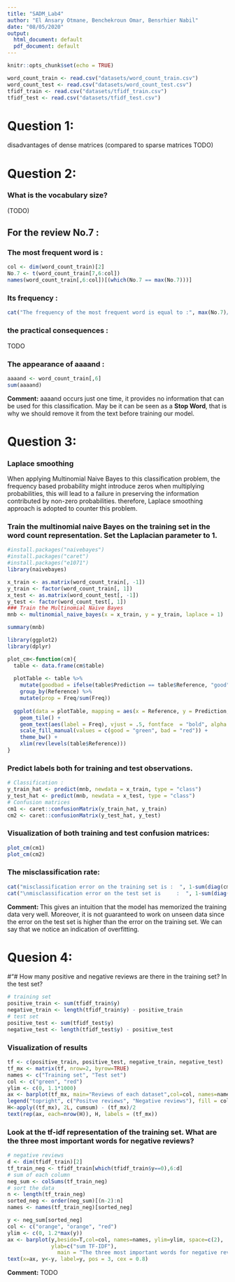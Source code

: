 ```yaml
---
title: "SADM_Lab4"
author: "El Ansary Otmane, Benchekroun Omar, Bensrhier Nabil"
date: "08/05/2020"
output:
  html_document: default
  pdf_document: default
---
```


```r
knitr::opts_chunk$set(echo = TRUE)
```



```r
word_count_train <- read.csv("datasets/word_count_train.csv")
word_count_test <- read.csv("datasets/word_count_test.csv")
tfidf_train <- read.csv("datasets/tfidf_train.csv")
tfidf_test <- read.csv("datasets/tfidf_test.csv")
```

# Question 1:
disadvantages of dense matrices (compared to sparse matrices TODO)


# Question 2:

### What is the vocabulary size? 

(TODO)

## For the review No.7 :

### The most frequent word is :

```r
col <- dim(word_count_train)[2]
No.7 <- t(word_count_train[7,6:col])
names(word_count_train[,6:col])[(which(No.7 == max(No.7)))]
```
### Its frequency :
```r
cat("The frequency of the most frequent word is equal to :", max(No.7)/sum(No.7))
```
### the practical consequences :
TODO

### The appearance of aaaand :
```r
aaaand <- word_count_train[,6]
sum(aaaand)
```

**Comment:**
aaaand occurs just one time, it provides no information that can be used for this classification. May be it can be seen as a **Stop Word**, that is why we should remove it from the text before training our model.

# Question 3:

### Laplace smoothing
When applying Multinomial Naive Bayes to this classification problem, the frequency based probability might introduce zeros when multiplying probabilities, this will lead to a failure in preserving the information contributed by non-zero probabilities.
therefore, Laplace smoothing approach is adopted to counter this problem.

### Train the multinomial naive Bayes on the training set in the word count representation. Set the Laplacian parameter to 1.
```r
#install.packages("naivebayes")
#install.packages("caret")
#install.packages("e1071")
library(naivebayes)
```

```r
x_train <- as.matrix(word_count_train[, -1])
y_train <- factor(word_count_train[, 1])
x_test <- as.matrix(word_count_test[, -1])
y_test <- factor(word_count_test[, 1])
### Train the Multinomial Naive Bayes
mnb <- multinomial_naive_bayes(x = x_train, y = y_train, laplace = 1)
```
```r
summary(mnb)
```

```r
library(ggplot2)
library(dplyr)

plot_cm<-function(cm){
  table <- data.frame(cm$table)
  
  plotTable <- table %>%
    mutate(goodbad = ifelse(table$Prediction == table$Reference, "good", "bad")) %>%
    group_by(Reference) %>%
    mutate(prop = Freq/sum(Freq))
  
  ggplot(data = plotTable, mapping = aes(x = Reference, y = Prediction, fill = goodbad, alpha = prop)) +
    geom_tile() +
    geom_text(aes(label = Freq), vjust = .5, fontface  = "bold", alpha = 1) +
    scale_fill_manual(values = c(good = "green", bad = "red")) +
    theme_bw() +
    xlim(rev(levels(table$Reference)))
}
```

### Predict labels both for training and test observations.
```r
# Classification :
y_train_hat <- predict(mnb, newdata = x_train, type = "class")
y_test_hat <- predict(mnb, newdata = x_test, type = "class")
# Confusion matrices
cm1 <- caret::confusionMatrix(y_train_hat, y_train)
cm2 <- caret::confusionMatrix(y_test_hat, y_test)
```

### Visualization of both training and test confusion matrices:
```r
plot_cm(cm1)
plot_cm(cm2)
```

### The misclassification rate:
```r
cat("misclassification error on the training set is :  ", 1-sum(diag(cm1$table))/sum(cm1$table))
cat("\nmisclassification error on the test set is     :  ", 1-sum(diag(cm2$table))/sum(cm2$table))
```


**Comment: **
This gives an intuition that the model has memorized the training data very well.
Moreover, it is not guaranteed to work on unseen data since the error on the test set is higher than the error on the training set.
We can say that we notice an indication of overfitting.

# Quesion 4:

#"# How many positive and negative reviews are there in the training set? In the test set?
```r
# training set
positive_train <- sum(tfidf_train$y)
negative_train <- length(tfidf_train$y) - positive_train
# test set
positive_test <- sum(tfidf_test$y)
negative_test <- length(tfidf_test$y) - positive_test
```

### Visualization of results
```r
tf <- c(positive_train, positive_test, negative_train, negative_test)
tf_mx <- matrix(tf, nrow=2, byrow=TRUE)
names <- c("Training set", "Test set")
col <- c("green", "red")
ylim <- c(0, 1.1*1000)
ax <- barplot(tf_mx, main="Reviews of each dataset",col=col, names=names, ylim=ylim)
legend("topright", c("Positve reviews", "Negative reviews"), fill = col)
H<-apply((tf_mx), 2L, cumsum) - (tf_mx)/2
text(rep(ax, each=nrow(H)), H, labels = (tf_mx))
```

### Look at the tf-idf representation of the training set. What are the three most important words for negative reviews? 
```r
# negative reviews
d <- dim(tfidf_train)[2]
tf_train_neg <- tfidf_train[which(tfidf_train$y==0),6:d]
# sum of each column
neg_sum <- colSums(tf_train_neg)
# sort the data
n <- length(tf_train_neg)
sorted_neg <- order(neg_sum)[(n-2):n]
names <- names(tf_train_neg)[sorted_neg]
```

```r
y <- neg_sum[sorted_neg]
col <- c("orange", "orange", "red")
ylim <- c(0, 1.2*max(y))
ax <- barplot(y,beside=T,col=col, names=names, ylim=ylim, space=c(2),
              ylab=c("sum TF-IDF"), 
                main = "The three most important words for negative reviews")
text(x=ax, y<-y, label=y, pos = 3, cex = 0.8)
```

**Comment:** TODO


